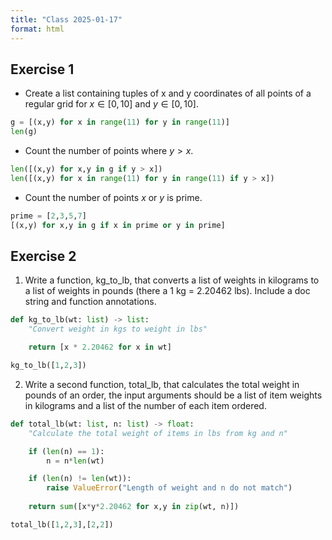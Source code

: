 ```yaml
---
title: "Class 2025-01-17"
format: html
---
```


## Exercise 1

* Create a list containing tuples of x and y coordinates of all points of a regular grid for $x \in [0,10]$ and $y \in [0,10]$.

```python
g = [(x,y) for x in range(11) for y in range(11)]
len(g)
```

* Count the number of points where $y>x$.

```python
len([(x,y) for x,y in g if y > x])
len([(x,y) for x in range(11) for y in range(11) if y > x])
```

* Count the number of points $x$ or $y$ is prime.

```python
prime = [2,3,5,7]
[(x,y) for x,y in g if x in prime or y in prime]
```


## Exercise 2

1. Write a function, kg_to_lb, that converts a list of weights in kilograms to a list of weights in pounds (there a 1 kg = 2.20462 lbs). Include a doc string and function annotations.

```python
def kg_to_lb(wt: list) -> list:
    "Convert weight in kgs to weight in lbs"

    return [x * 2.20462 for x in wt]

kg_to_lb([1,2,3])
```

2. Write a second function, total_lb, that calculates the total weight in pounds of an order, the input arguments should be a list of item weights in kilograms and a list of the number of each item ordered.

```python
def total_lb(wt: list, n: list) -> float:
    "Calculate the total weight of items in lbs from kg and n"

    if (len(n) == 1):
        n = n*len(wt)

    if (len(n) != len(wt)):
        raise ValueError("Length of weight and n do not match")
 
    return sum([x*y*2.20462 for x,y in zip(wt, n)])

total_lb([1,2,3],[2,2])
```
